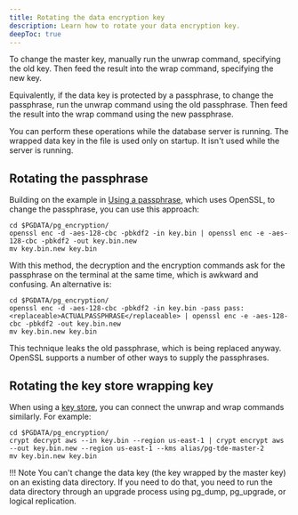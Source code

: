 ```yaml
---
title: Rotating the data encryption key
description: Learn how to rotate your data encryption key.
deepToc: true
---
```


To change the master key, manually run the unwrap command, specifying the old key. Then feed the result into the wrap command, specifying the new key. 

Equivalently, if the data key is protected by a passphrase, to change the passphrase, run the unwrap command using the old passphrase. Then feed the result into the wrap command using the new passphrase. 

You can perform these operations while the database server is running. The wrapped data key in the file is used only on startup. It isn't used while the server is running.

## Rotating the passphrase

Building on the example in [Using a passphrase](passphrase), which uses OpenSSL, to change the passphrase, you can use this approach:

```shell
cd $PGDATA/pg_encryption/
openssl enc -d -aes-128-cbc -pbkdf2 -in key.bin | openssl enc -e -aes-128-cbc -pbkdf2 -out key.bin.new
mv key.bin.new key.bin
```
With this method, the decryption and the encryption commands ask for the passphrase on the terminal at the same time, which is awkward and confusing. An alternative is:

```shell
cd $PGDATA/pg_encryption/
openssl enc -d -aes-128-cbc -pbkdf2 -in key.bin -pass pass:<replaceable>ACTUALPASSPHRASE</replaceable> | openssl enc -e -aes-128-cbc -pbkdf2 -out key.bin.new
mv key.bin.new key.bin
```
This technique leaks the old passphrase, which is being replaced anyway. OpenSSL supports a number of other ways to supply the passphrases.

## Rotating the key store wrapping key

When using a [key store](key_store), you can connect the unwrap and wrap commands similarly. For example:

```shell
cd $PGDATA/pg_encryption/
crypt decrypt aws --in key.bin --region us-east-1 | crypt encrypt aws --out key.bin.new --region us-east-1 --kms alias/pg-tde-master-2
mv key.bin.new key.bin
```

!!! Note
    You can't change the data key (the key wrapped by the master key) on an existing data directory. If you need to do that, you need to run the data directory through an upgrade process using pg_dump, pg_upgrade, or logical replication.
